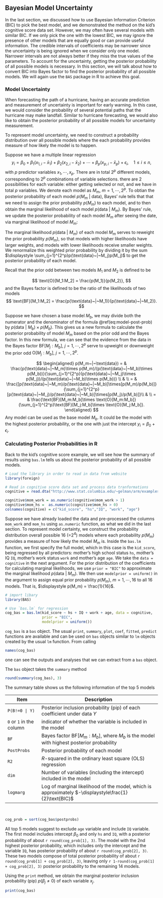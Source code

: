 ## Bayesian Model Uncertainty

In the last section, we discussed how to use Bayesian Information Criterion (BIC) to pick the best model, and we demonstrated the method on the kid's cognitive score data set. However, we may often  have several models with similar BIC. If we only pick the one with the lowest BIC, we may ignore the presence of other models that are equally good or can provide useful information. The credible intervals of coefficients may be narrower since the uncertainty is being ignored when we consider only one model. Narrower intervals are not always better if they miss the true values of the parameters. To account for the uncertainty, getting the posterior probability of all possible models is necessary. In this section, we will talk about how to convert BIC into Bayes factor to find the posterior probability of all possible models. We will again use the `BAS` package in R to achieve this goal.

### Model Uncertainty

When forecasting the path of a hurricane, having an accurate prediction and measurement of uncertainty is important for early warning. In this case, we would consider the probability of several potential paths that the hurricane may make landfall. Similar to hurricane forecasting, we would also like to obtain the posterior probability of all possible models for uncertainty measurement. 

To represent model uncertainty, we need to construct a probability distribution over all possible models where the each probability provides measure of how likely the model is to happen.

Suppose we have a multiple linear regression
$$ y_i = \beta_0+\beta_1(x_{1,i} - \bar{x}_1)+\beta_2(x_{2,i} - \bar{x}_2)+\cdots+\beta_p(x_{p,i}-\bar{x}_p)+\epsilon_i, \quad 1\leq i \leq n,$$
with $p$ predictor variables $x_1,\cdots, x_p$. There are in total $2^p$ different models, corresponding to $2^p$ combinations of variable selections. there are 2 possibilities for each variable: either getting selected or not, and we have in total $p$ variables. We denote each model as $M_m,\ m=1,\cdots,2^p$. To obtian the posterior probability of each model $p(M_m~|~\text{data})$, Bayes' rule tells that that we need to assign the prior probability $p(M_m)$ to each model, and to then obtain the marginal likelihood of each model $p(\text{data}~|~M_m)$. By Bayes' rule, we update the posterior probability of each model $M_m$ after seeing the date, via marginal likelihood of model $M_m$:

\begin{equation} 
p(M_m~|~\text{data}) = \frac{\text{marginal likelihood of }M_m\times p(M_m)}{\sum_{j=1}^{2^p}\text{marginal likelihood of }M_j\times p(M_j)} = \frac{p(\text{data}~|~M_m)p(M_m)}{\sum_{j=1}^{2^p}p(\text{data}~|~M_m)p(M_m)}. 
(\#eq:model-post-prob) 
\end{equation}

The marginal likelihood $p(\text{data}~|~M_m)$ of each model $M_m$ serves to reweight the prior probability $p(M_m)$, so that models with higher likelihoods have larger weights, and models with lower likelihoods receive smaller weights. We renormalize this weighted prior probability by dividing it by the sum $\displaystyle \sum_{j=1}^{2^p}p(\text{data}~|~M_j)p(M_j)$ to get the posterior probability of each model.

Recall that the prior odd between two models $M_1$ and $M_2$ is defined to be

$$
\text{O}[M_1:M_2] =  \frac{p(M_1)}{p(M_2)},
$$
and the Bayes factor is defined to be the ratio of the likelihoods of two models
$$ \text{BF}[M_1:M_2] = \frac{p(\text{data}~|~M_1)}{p(\text{data}~|~M_2)}. $$

Suppose we have chosen a base model $M_b$, we may divide both the numerator and the denominator of the formula \@ref(eq:model-post-prob) by $p(\text{data}~|~M_b)\times p(M_b)$. This gives us a new formula to calculate the posterior probability of model $M_m$ based on the prior odd and the Bayes factor. In this new formula, we can see that the evidence from the data in the Bayes factor $\text{BF}[M_j:M_b],\ j=1,\cdots, 2^p$ serve to upweight or downweight the prior odd $\text{O}[M_j:M_b],\ j=1,\cdots,2^p$.

$$
\begin{aligned}
p(M_m~|~\text{data}) = & \frac{p(\text{data}~|~M_m)\times p(M_m)/(p(\text{data}~|~M_b)\times p(M_b))}{\sum_{j=1}^{2^p}(p(\text{data}~|~M_j)\times p(M_j))/(p(\text{data}~|~M_b)\times p(M_b))} \\
 & \\
= & \frac{[p(\text{data}~|~M_m)/p(\text{data}~|~M_b)]\times[p(M_m)/p(M_b)]}{\sum_{j=1}^{2^p}[p(\text{data}~|~M_j)/p(\text{data}~|~M_b)]\times[p(M_j)/p(M_b)]}\\
  & \\
= & \frac{\text{BF}[M_m:M_b]\times \text{O}[M_m:M_b]}{\sum_{j=1}^{2^p}\text{BF}[M_j:M_b]\times \text{O}[M_j:M_b]}.
\end{aligned}
$$
Any model can be used as the base model $M_b$. It could be the model with the highest posterior probability, or the one with just the intercept $y_i = \beta_0+\epsilon_i$. 

### Calculating Posterior Probabilities in R

Back to the kid's cognitive score example, we will see how the summary of results using `bas.lm` tells us about the posterior probability of all possible models.


```r
# Load the library in order to read in data from website
library(foreign)    

# Read in cognitive score data set and process data tranformations
cognitive = read.dta("http://www.stat.columbia.edu/~gelman/arm/examples/child.iq/kidiq.dta")

cognitive$mom_work = as.numeric(cognitive$mom_work > 1)
cognitive$mom_hs =  as.numeric(cognitive$mom_hs > 0)
colnames(cognitive) = c("kid_score", "hs","IQ", "work", "age")
```

Suppose we have already loaded the data and pre-processed the columns `mom_work` and `mom_hs` using `as.numeric` function, as what we did in the last section. To represent model certainty, we construct the probability distribution overall possible 16 (=$2^4$) models where each probability $p(M_m)$ provides a measure of how likely the model $M_m$ is. Inside the `bas.lm` function, we first specify the full model, which in this case is the `kid_score`, being regressed by all predictors: mother's high school status `hs`, mother's IQ `IQ`, mother's work status `work` and mother's age `age`. We take the `data = cognitive` in the next argument. For the prior distribution of the coefficients for calculating marginal likelihoods, we use `prior = "BIC"` to approximate the marginal likelihood $p(\text{data}~|~M_m)$. We then use `modelprior = uniform()` in the argument to assign equal prior probability $p(M_m),\ m=1,\cdots, 16$ to all 16 models. That is, $\displaystyle p(M_m) = \frac{1}{16}$.

```r
# import libary
library(BAS)

# Use `bas.lm` for regression
cog_bas = bas.lm(kid_score ~ hs + IQ + work + age, data = cognitive,
                 prior = "BIC",
                 modelprior = uniform())
```

`cog_bas` is a `bas` object. The usual `print`, `summary`, `plot`, `coef`, `fitted`, `predict` functions are available and can be used on `bas` objects similar to `lm` objects created by the usual `lm` function. From calling

```r
names(cog_bas)
```
one can see the outputs and analyses that we can extract from a `bas` object.

The `bas` object takes the `summary` method

```r
round(summary(cog_bas), 3)
```

The summary table shows us the following information of the top 5 models

Item          | Description
--------------| -------------------------------------------------
`P(B!=0 | Y)` | Posterior inclusion probability (pip) of each coefficient under data $Y$
`0` or `1` in the column | indicator of whether the variable is included in the model
`BF`          | Bayes factor $\text{BF}[M_m:M_b]$, where $M_b$ is the model with highest posterior probability
`PostProbs`   | Posterior probability of each model
`R2`          | $R$-squared in the ordinary least square (OLS) regression
`dim`         | Number of variables (including the intercept) included in the model
`logmarg`     | Log of marginal likelihood of the model, which is approximately  $-\displaystyle\frac{1}{2}\text{BIC}$

<br/>

```r
cog_prob = sort(cog_bas$postprobs)
```

All top 5 models suggest to exclude `age` variable and include `IQ` variable. The first model includes intercept $\beta_0$ and only `hs` and `IQ`, with a posterior probability of about `r round(cog_prob[1], 3)`. The model with the 2nd highest posterior probability, which includes only the intercept and the variable `IQ`, has posterior probability of about `r round(cog_prob[2], 3)`. These two models compose of total posterior probability of about `r round(cog_prob[1] + cog_prob[2], 3)`, leaving only `r 1-round(cog_prob[1] + cog_prob[2], 3)` posterior probability to the remaining 14 models. 

Using the `print` method, we obtain the marginal posterior inclusion probability (pip) $p(\beta_j\neq 0)$ of each variable $x_j$.

```r
print(cog_bas)
```



